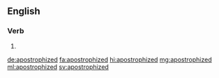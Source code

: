 ==English==

===Verb===
{{head|en|verb form}}

# {{en-past of|apostrophize}}

[[de:apostrophized]]
[[fa:apostrophized]]
[[hi:apostrophized]]
[[mg:apostrophized]]
[[ml:apostrophized]]
[[sv:apostrophized]]